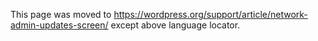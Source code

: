 {{Languages|
{{en|Network Admin Updates Screen}}
{{ja|ネットワーク管理/更新画面}}
}}
This page was moved to https://wordpress.org/support/article/network-admin-updates-screen/ except above language locator.
<!--


==Network Admin &rarr; Upgrade==
The [[Network Admin Updates Screen]] controls update process in the network. If an update is available, you᾿ll see a notification appear in the Toolbar and navigation menu. Keeping your site updated is important for security. It also makes the internet a safer place for you and your readers.
There are two screens under the [[Network Admin]] > [[Network Admin#Updates|Updates]]. In the default [[#Available Updates|Available Updates Screen]] , you can update WordPress, themes and plugins. After you updates to the latest version of WordPress, you can upgrade all the sites on your network from [[#Upgrade Nework|Upgrade Network Screen]].

Back to [[Network Admin]] or [[Administration Screens]].

==Available Updates==
On this [[#Available Updates|Available Updates Screen]], you can update to the latest version of WordPress, as well as update your themes and plugins from the [https://wordpress.org/ WordPress.org] repositories.

[[Image:network-available-updates.png|640px||Network Admin Available Updates Screen]]

===How to Update===
;WordPress : Updating your WordPress installation is a simple one-click procedure: just click on the "Update Now" button when you are notified that a new version is available. In most cases, WordPress will automatically apply maintenance and security updates in the background for you.
;Themes and Plugins : To update individual themes or plugins from this screen, use the checkboxes to make your selection, then click on the appropriate "Update" button. To update all of your themes or plugins at once, you can check the box at the top of the section to select all before clicking the update button.
;Translation : Translation files are updated when it is needed. Click the "Update Translation" button when you are notified that a new translation is available.

Back to [[Network Admin]] or [[Administration Screens]].

==Upgrade Network==
This [[#Upgrade Nework|Upgrade Network Screen]] is used to upgrade all the sites in a [[Glossary#Network|Network]] after a [[#Available Updates|WordPress upgrade]] is completed.  After a WordPress upgrade, you are reminded to visit the [[Network Admin Updates Screen|Upgrade Networks]] with a message such as, "Thank you for Updating! Please visit the Upgrade Network page to upgrade all of your sites." 

[[Image:superadmin-update.png|640px||Network Admin Upgrade Network Screen]]

The Upgrade Networks feature will step through each site, five at a time, and make sure any database changes are applied.  This menu item is only visible if you are logged in as a Super Admin role user. You can access it from any site in the network.

If for any reason a site does not get upgraded, each site should be upgraded when the admin for that site logs in to the administration for that site.  Sites that have been deactivated will not be upgraded by this process, however, if a site is reactivated, the site will get upgraded when an admin for that site logs in to the dashboard for that site.

;Upgrade Network : Click this button to start the upgrade process. Clicking the Upgrade Network button will step through each site in the network, five at a time, and make sure any database updates are applied. 

If a version update to core has not happened, clicking this button won’t affect anything.

Back to [[Network Admin]] or [[Administration Screens]].

{{Administration Screens Footer}}

[[Category:Administration Screens]]
[[Category:Network]]
[[Category:UI Link]]
-->